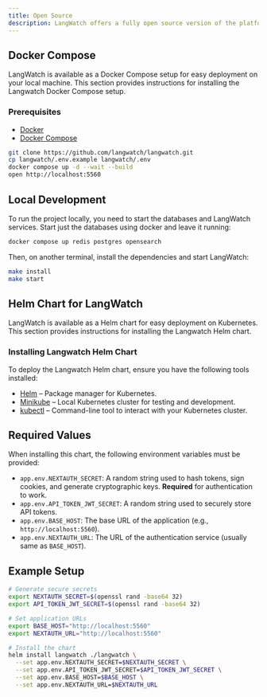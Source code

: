 ```yaml
---
title: Open Source
description: LangWatch offers a fully open source version of the platform.
---
```


## Docker Compose

LangWatch is available as a Docker Compose setup for easy deployment on your local machine. This section provides instructions for installing the Langwatch Docker Compose setup.

### Prerequisites

- [Docker](https://docs.docker.com/get-docker/)
- [Docker Compose](https://docs.docker.com/compose/install/)

```bash
git clone https://github.com/langwatch/langwatch.git
cp langwatch/.env.example langwatch/.env
docker compose up -d --wait --build
open http://localhost:5560
```

## Local Development

To run the project locally, you need to start the databases and LangWatch services.
Start just the databases using docker and leave it running:

```bash
docker compose up redis postgres opensearch
```
Then, on another terminal, install the dependencies and start LangWatch:

```bash
make install
make start
```

## Helm Chart for LangWatch

LangWatch is available as a Helm chart for easy deployment on Kubernetes. This section provides instructions for installing the Langwatch Helm chart.

### Installing Langwatch Helm Chart

To deploy the Langwatch Helm chart, ensure you have the following tools installed:

- [Helm](https://helm.sh/docs/intro/install/) – Package manager for Kubernetes.
- [Minikube](https://minikube.sigs.k8s.io/docs/start/) – Local Kubernetes cluster for testing and development.
- [kubectl](https://kubernetes.io/docs/tasks/tools/) – Command-line tool to interact with your Kubernetes cluster.

## Required Values

When installing this chart, the following environment variables must be provided:

- `app.env.NEXTAUTH_SECRET`: A random string used to hash tokens, sign cookies, and generate cryptographic keys. **Required** for authentication to work.
- `app.env.API_TOKEN_JWT_SECRET`: A random string used to securely store API tokens.
- `app.env.BASE_HOST`: The base URL of the application (e.g., `http://localhost:5560`).
- `app.env.NEXTAUTH_URL`: The URL of the authentication service (usually same as `BASE_HOST`).

## Example Setup

```bash
# Generate secure secrets
export NEXTAUTH_SECRET=$(openssl rand -base64 32)
export API_TOKEN_JWT_SECRET=$(openssl rand -base64 32)

# Set application URLs
export BASE_HOST="http://localhost:5560"
export NEXTAUTH_URL="http://localhost:5560"

# Install the chart
helm install langwatch ./langwatch \
  --set app.env.NEXTAUTH_SECRET=$NEXTAUTH_SECRET \
  --set app.env.API_TOKEN_JWT_SECRET=$API_TOKEN_JWT_SECRET \
  --set app.env.BASE_HOST=$BASE_HOST \
  --set app.env.NEXTAUTH_URL=$NEXTAUTH_URL
```



